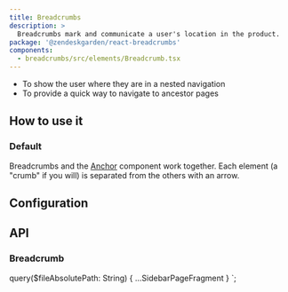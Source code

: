 ```yaml
---
title: Breadcrumbs
description: >
  Breadcrumbs mark and communicate a user's location in the product.
package: '@zendeskgarden/react-breadcrumbs'
components:
  - breadcrumbs/src/elements/Breadcrumb.tsx
---
```


<Usage>
  <Use>
    <ul>
      <li>To show the user where they are in a nested navigation</li>
      <li>To provide a quick way to navigate to ancestor pages</li>
    </ul>
  </Use>
</Usage>

## How to use it

### Default

Breadcrumbs and the [Anchor](/components/anchor) component work together. Each element (a "crumb" if
you will) is separated from the others with an arrow.


<CodeExample code={BreadcrumbsDefaultCode}>
  <BreadcrumbsDefault />
</CodeExample>

## Configuration

<Configuration reactPackage={props.data.mdx.package} components={props.data.mdx.components} />

## API

### Breadcrumb

<PropSheet components={props.data.mdx.components} componentName="breadcrumb" />


  query($fileAbsolutePath: String) {
    ...SidebarPageFragment
  }
`;
